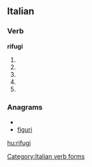 ==Italian==

===Verb===
'''rifugi'''

# {{conjugation of|rifugiare||2|s|pres|ind|lang=it}}
# {{conjugation of|rifugiare||1|s|pres|sub|lang=it}}
# {{conjugation of|rifugiare||2|s|pres|sub|lang=it}}
# {{conjugation of|rifugiare||3|s|pres|sub|lang=it}}
# {{conjugation of|rifugiare||3|s|imp|lang=it}}

===Anagrams===
* {{alphagram|fgiiru}}
* [[figuri#Italian|figuri]]

[[Category:Italian verb forms]]

[[hu:rifugi]]